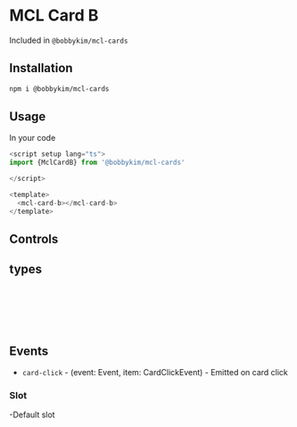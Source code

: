 
<Meta of={Stories} />

# MCL Card B

Included in `@bobbykim/mcl-cards`

## Installation

```sh
npm i @bobbykim/mcl-cards
```

## Usage

In your code

```js
<script setup lang="ts">
import {MclCardB} from '@bobbykim/mcl-cards'

</script>

<template>
  <mcl-card-b></mcl-card-b>
</template>
```

<Canvas of={Stories.MclCardBExample} />

## Controls

<Controls of={Stories.MclCardBExample} />

## types

```ts
interface CardClickEvent {
  title: string
  url: string
  target?: CtaTarget
}
```

## Events

- `card-click` - (event: Event, item: CardClickEvent) - Emitted on card click

### Slot

-Default slot
